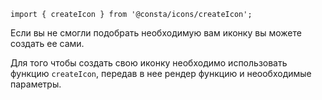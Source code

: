 ```tsx
import { createIcon } from '@consta/icons/createIcon';
```

Если вы не смогли подобрать необходимую вам иконку вы можете создать ее сами.

Для того чтобы создать свою иконку необходимо использовать функцию `createIcon`, передав в нее рендер функцию и неообходимые параметры.
